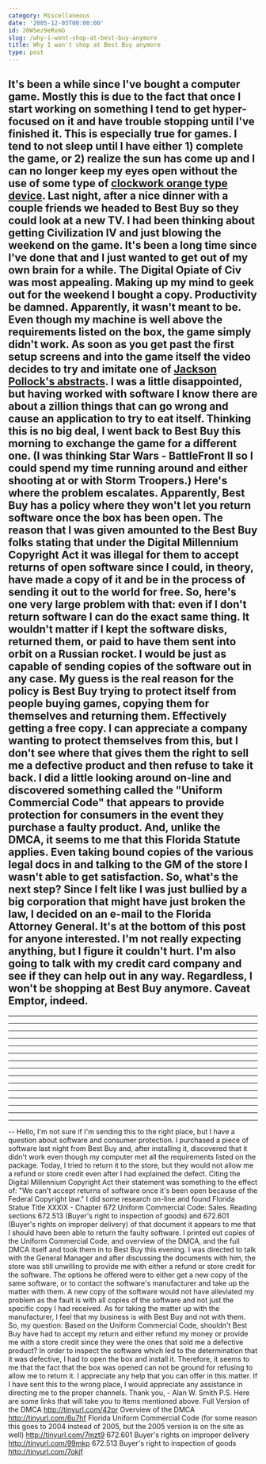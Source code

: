 ```yaml
---
category: Miscellaneous
date: '2005-12-03T00:00:00'
id: 20WSez9eRvmG
slug: /why-i-wont-shop-at-best-buy-anymore
title: Why I won't shop at Best Buy anymore
type: post
---
```


It's been a while since I've bought a computer game. Mostly this is
due to the fact that once I start working on something I tend to
get hyper-focused on it and have trouble stopping until I've
finished it. This is especially true for games. I tend to not sleep
until I have either 1) complete the game, or 2) realize the sun has
come up and I can no longer keep my eyes open without the use of
some type of
[clockwork orange type device](http://images.google.com/images?svnum=10&hl=en&lr=lang_en&newwindow=1&safe=off&q=+clockwork++orange++eye&btnG=Search).
Last night, after a nice dinner with a couple friends we headed to
Best Buy so they could look at a new TV. I had been thinking about
getting Civilization IV and just blowing the weekend on the game.
It's been a long time since I've done that and I just wanted to get
out of my own brain for a while. The Digital Opiate of Civ was most
appealing. Making up my mind to geek out for the weekend I bought a
copy. Productivity be damned. Apparently, it wasn't meant to be.
Even though my machine is well above the requirements listed on the
box, the game simply didn't work. As soon as you get past the first
setup screens and into the game itself the video decides to try and
imitate one of
[Jackson Pollock's abstracts](http://www.jackson-pollock.com/wherepaintingsare.html).
I was a little disappointed, but having worked with software I know
there are about a zillion things that can go wrong and cause an
application to try to eat itself. Thinking this is no big deal, I
went back to Best Buy this morning to exchange the game for a
different one. (I was thinking Star Wars - BattleFront II so I
could spend my time running around and either shooting at or with
Storm Troopers.) Here's where the problem escalates. Apparently,
Best Buy has a policy where they won't let you return software once
the box has been open. The reason that I was given amounted to the
Best Buy folks stating that under the Digital Millennium Copyright
Act it was illegal for them to accept returns of open software
since I could, in theory, have made a copy of it and be in the
process of sending it out to the world for free. So, here's one
very large problem with that: even if I don't return software I can
do the exact same thing. It wouldn't matter if I kept the software
disks, returned them, or paid to have them sent into orbit on a
Russian rocket. I would be just as capable of sending copies of the
software out in any case. My guess is the real reason for the
policy is Best Buy trying to protect itself from people buying
games, copying them for themselves and returning them. Effectively
getting a free copy. I can appreciate a company wanting to protect
themselves from this, but I don't see where that gives them the
right to sell me a defective product and then refuse to take it
back. I did a little looking around on-line and discovered
something called the "Uniform Commercial Code" that appears to
provide protection for consumers in the event they purchase a
faulty product. And, unlike the DMCA, it seems to me that this
Florida Statute applies. Even taking bound copies of the various
legal docs in and talking to the GM of the store I wasn't able to
get satisfaction. So, what's the next step? Since I felt like I was
just bullied by a big corporation that might have just broken the
law, I decided on an e-mail to the Florida Attorney General. It's
at the bottom of this post for anyone interested. I'm not really
expecting anything, but I figure it couldn't hurt. I'm also going
to talk with my credit card company and see if they can help out in
any way. Regardless, I won't be shopping at Best Buy anymore.
Caveat Emptor, indeed.
---
---
---
---
---
---
---
---
---
---
---
---
---
---
---
---
-- Hello, I'm not
sure if I'm sending this to the right place, but I have a question
about software and consumer protection. I purchased a piece of
software last night from Best Buy and, after installing it,
discovered that it didn't work even though my computer met all the
requirements listed on the package. Today, I tried to return it to
the store, but they would not allow me a refund or store credit
even after I had explained the defect. Citing the Digital
Millennium Copyright Act their statement was something to the
effect of: "We can't accept returns of software once it's been open
because of the Federal Copyright law." I did some research on-line
and found Florida Statue Title XXXIX - Chapter 672 Uniform
Commercial Code: Sales. Reading sections 672.513 (Buyer's right to
inspection of goods) and 672.601 (Buyer's rights on improper
delivery) of that document it appears to me that I should have been
able to return the faulty software. I printed out copies of the
Uniform Commercial Code, and overview of the DMCA, and the full
DMCA itself and took them in to Best Buy this evening. I was
directed to talk with the General Manager and after discussing the
documents with him, the store was still unwilling to provide me
with either a refund or store credit for the software. The options
he offered were to either get a new copy of the same software, or
to contact the software's manufacturer and take up the matter with
them. A new copy of the software would not have alleviated my
problem as the fault is with all copies of the software and not
just the specific copy I had received. As for taking the matter up
with the manufacturer, I feel that my business is with Best Buy and
not with them. So, my question: Based on the Uniform Commercial
Code, shouldn't Best Buy have had to accept my return and either
refund my money or provide me with a store credit since they were
the ones that sold me a defective product? In order to inspect the
software which led to the determination that it was defective, I
had to open the box and install it. Therefore, it seems to me that
the fact that the box was opened can not be ground for refusing to
allow me to return it. I appreciate any help that you can offer in
this matter. If I have sent this to the wrong place, I would
appreciate any assistance in directing me to the proper channels.
Thank you, - Alan W. Smith P.S. Here are some links that will take
you to items mentioned above. Full Version of the DMCA
http://tinyurl.com/42pr Overview of the DMCA
http://tinyurl.com/6u7hf Florida Uniform Commercial Code (for some
reason this goes to 2004 instead of 2005, but the 2005 version is
on the site as well) http://tinyurl.com/7mzt9 672.601 Buyer's
rights on improper delivery http://tinyurl.com/99mkp 672.513
Buyer's right to inspection of goods http://tinyurl.com/7okjf